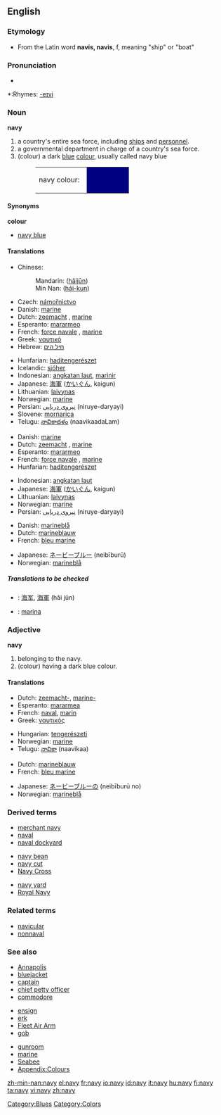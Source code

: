 {{wikipedia}}
==English==

===Etymology===
*From the Latin word '''navis, navis''', f, meaning "ship" or "boat"

===Pronunciation===
*{{audio|en-us-navy.ogg|Audio (US)}}

*:Rhymes: [[Rhymes:English:-eɪvi|-eɪvi]]

===Noun===
'''navy'''

# a country's entire sea force, including [[ship]]s and [[personnel]].
# a governmental department in charge of a country's sea force.
# (colour) a dark [[blue]] [[color|colour]], usually called navy blue
#:<table><tr><td>navy colour: &nbsp;</td><td bgcolor="#000080" width="80">&nbsp; </td></tr></table>

====Synonyms====
'''colour'''
*[[navy blue]]

====Translations====
{{trans-top|sea force}}
*Chinese:
*:Mandarin: {{zh-ts|海軍|海军}} ([[hǎijūn]])
*:Min Nan: {{zh-ts|海軍|海军}} ([[hái-kun]])
*Czech: [[námořnictvo]] {{n}}
*Danish: [[marine]]
*Dutch: [[zeemacht]] {{f}}, [[marine]] {{f}}
*Esperanto: [[mararmeo]]
*French: [[force navale]] {{f}}, [[marine]] {{f}}
*Greek: [[ναυτικό]] {{n}}
*Hebrew: [[חיל הים]] {{m}}
{{trans-mid}}
*Hunfarian: [[haditengerészet]]
*Icelandic: [[sjóher]] {{m}}
*Indonesian: [[angkatan laut]], [[marinir]]
*Japanese: [[海軍]] ([[かいぐん]], kaigun)
*Lithuanian: [[laivynas]] {{m}}
*Norwegian: [[marine]] {{m}}
*Persian: [[نیروی دریایی]]  (niruye-daryayi)
*Slovene: [[mornarica]] {{f}}
*Telugu: [[నావికాదళం]] (naavikaadaLam)
{{trans-bottom}}

{{trans-top|department}}
*Danish: [[marine]]
*Dutch: [[zeemacht]] {{f}}, [[marine]] {{f}}
*Esperanto: [[mararmeo]]
*French: [[force navale]] {{f}}, [[marine]] {{f}}
*Hunfarian: [[haditengerészet]]
{{trans-mid}}
*Indonesian: [[angkatan laut]]
*Japanese: [[海軍]] ([[かいぐん]], kaigun)
*Lithuanian: [[laivynas]] {{m}}
*Norwegian: [[marine]] {{m}}
*Persian: [[نیروی دریایی]]  (niruye-daryayi)
{{trans-bottom}}

{{trans-top|colour}}
*Danish: [[marineblå]]
*Dutch: [[marineblauw]] {{n}}
*French: [[bleu marine]] {{m}}
{{trans-mid}}
*Japanese: [[ネービーブルー]] (neibīburū)
*Norwegian: [[marineblå]]
{{trans-bottom}}

=====Translations to be checked=====
{{checktrans}}
<!--Remove this section once all of the translations below have been moved into the tables above.-->
*{{ttbc|Chinese}}: [[海军]], [[海軍]] (hǎi jūn)
*{{ttbc|Spanish}}: [[marina]] {{f}}

===Adjective===
'''navy'''

# belonging to the navy.
# (colour) having a dark blue colour.

====Translations====
{{trans-top|belonging}}
*Dutch: [[zeemacht-]], [[marine-]]
*Esperanto: [[mararmea]]
*French: [[naval]], [[marin]]
*Greek: [[ναυτικός]]
{{trans-mid}}
*Hungarian: [[tengerészeti]]
*Norwegian: [[marine]]
*Telugu: [[నావికా]] (naavikaa)
{{trans-bottom}}

{{trans-top|colour}}
*Dutch: [[marineblauw]]
*French: [[bleu marine]]
{{trans-mid}}
*Japanese: [[ネービーブルー]]の (neibīburū no)
*Norwegian: [[marineblå]]
{{trans-bottom}}

===Derived terms===
{{top3}}
*[[merchant navy]]
*[[naval]]
*[[naval dockyard]]
{{mid3}}
*[[navy bean]]
*[[navy cut]]
*[[Navy Cross]]
{{mid3}}
*[[navy yard]]
*[[Royal Navy]]
{{bottom}}

===Related terms===
*[[navicular]]
*[[nonnaval]]

===See also===
{{top3}}
*[[Annapolis]]
*[[bluejacket]]
*[[captain]]
*[[chief petty officer]]
*[[commodore]]
{{mid3}}
*[[ensign]]
*[[erk]]
*[[Fleet Air Arm]]
*[[gob]]
{{mid3}}
*[[gunroom]]
*[[marine]]
*[[Seabee]]
*[[Wiktionary_Appendix:Colours|Appendix:Colours]]
{{bottom}}

[[Category:Blues]]
[[Category:Colors]]

[[zh-min-nan:navy]]
[[el:navy]]
[[fr:navy]]
[[io:navy]]
[[id:navy]]
[[it:navy]]
[[hu:navy]]
[[fi:navy]]
[[ta:navy]]
[[vi:navy]]
[[zh:navy]]